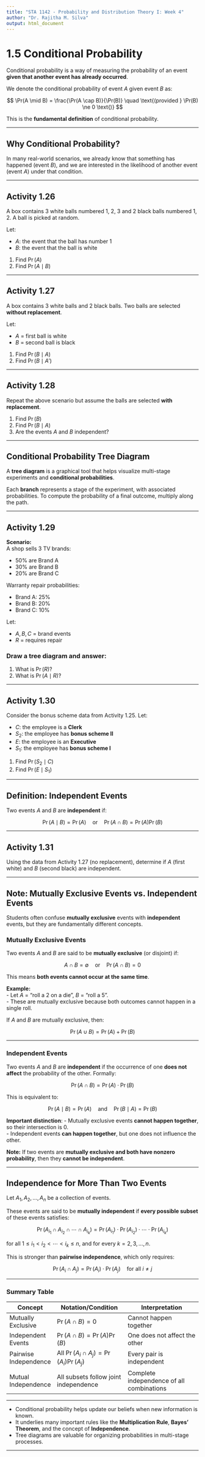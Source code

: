```yaml
---
title: "STA 1142 - Probability and Distribution Theory I: Week 4"
author: "Dr. Rajitha M. Silva"
output: html_document
---
```


# 1.5 Conditional Probability

Conditional probability is a way of measuring the probability of an event **given that another event has already occurred**.

We denote the conditional probability of event $A$ given event $B$ as:

$$
\Pr(A \mid B) = \frac{\Pr(A \cap B)}{\Pr(B)} \quad \text{(provided } \Pr(B) \ne 0 \text{)}
$$

This is the **fundamental definition** of conditional probability.

---

## Why Conditional Probability?

In many real-world scenarios, we already know that something has happened (event $B$), and we are interested in the likelihood of another event (event $A$) under that condition.

---

## Activity 1.26

A box contains 3 white balls numbered 1, 2, 3 and 2 black balls numbered 1, 2. A ball is picked at random.

Let:

- $A$: the event that the ball has number 1  
- $B$: the event that the ball is white

1. Find $\Pr(A)$  
2. Find $\Pr(A \mid B)$


---

## Activity 1.27

A box contains 3 white balls and 2 black balls. Two balls are selected **without replacement**.

Let:

- $A$ = first ball is white  
- $B$ = second ball is black

1. Find $\Pr(B \mid A)$  
2. Find $\Pr(B \mid A')$


  



---

## Activity 1.28

Repeat the above scenario but assume the balls are selected **with replacement**.

1. Find $\Pr(B)$  
2. Find $\Pr(B \mid A)$  
3. Are the events $A$ and $B$ independent?



---

## Conditional Probability Tree Diagram

A **tree diagram** is a graphical tool that helps visualize multi-stage experiments and **conditional probabilities**.

Each **branch** represents a stage of the experiment, with associated probabilities. To compute the probability of a final outcome, multiply along the path.

---

## Activity 1.29

**Scenario:**  
A shop sells 3 TV brands:

- 50% are Brand A  
- 30% are Brand B  
- 20% are Brand C  

Warranty repair probabilities:

- Brand A: 25%  
- Brand B: 20%  
- Brand C: 10%

Let:

- $A, B, C$ = brand events  
- $R$ = requires repair

### Draw a tree diagram and answer:

1. What is $\Pr(R)$?  
2. What is $\Pr(A \mid R)$?




---

## Activity 1.30

Consider the bonus scheme data from Activity 1.25. Let:

- $C$: the employee is a **Clerk**  
- $S_2$: the employee has **bonus scheme II**  
- $E$: the employee is an **Executive**  
- $S_1$: the employee has **bonus scheme I**

1. Find $\Pr(S_2 \mid C)$  
2. Find $\Pr(E \mid S_1)$

---

## Definition: Independent Events

Two events $A$ and $B$ are **independent** if:

$$
\Pr(A \mid B) = \Pr(A) \quad \text{or} \quad \Pr(A \cap B) = \Pr(A) \Pr(B)
$$

---

## Activity 1.31

Using the data from Activity 1.27 (no replacement), determine if $A$ (first white) and $B$ (second black) are independent.


---

## Note: Mutually Exclusive Events vs. Independent Events

Students often confuse **mutually exclusive** events with **independent** events, but they are fundamentally different concepts.

### Mutually Exclusive Events

Two events $A$ and $B$ are said to be **mutually exclusive** (or disjoint) if:

$$
A \cap B = \emptyset \quad \text{or} \quad \Pr(A \cap B) = 0
$$

This means **both events cannot occur at the same time**.

**Example:**  
- Let $A$ = "roll a 2 on a die", $B$ = "roll a 5".  
- These are mutually exclusive because both outcomes cannot happen in a single roll.

If $A$ and $B$ are mutually exclusive, then:

$$
\Pr(A \cup B) = \Pr(A) + \Pr(B)
$$

---

### Independent Events

Two events $A$ and $B$ are **independent** if the occurrence of one **does not affect** the probability of the other. Formally:

$$
\Pr(A \cap B) = \Pr(A) \cdot \Pr(B)
$$

This is equivalent to:

$$
\Pr(A \mid B) = \Pr(A) \quad \text{and} \quad \Pr(B \mid A) = \Pr(B)
$$

**Important distinction**:
- Mutually exclusive events **cannot happen together**, so their intersection is 0.  
- Independent events **can happen together**, but one does not influence the other.

**Note:** If two events are **mutually exclusive and both have nonzero probability**, then they **cannot be independent**.

---

## Independence for More Than Two Events

Let $A_1, A_2, \dots, A_n$ be a collection of events.

These events are said to be **mutually independent** if **every possible subset** of these events satisfies:

$$
\Pr(A_{i_1} \cap A_{i_2} \cap \cdots \cap A_{i_k}) = \Pr(A_{i_1}) \cdot \Pr(A_{i_2}) \cdot \cdots \cdot \Pr(A_{i_k})
$$

for all $1 \leq i_1 < i_2 < \cdots < i_k \leq n$, and for every $k = 2, 3, \dots, n$.

This is stronger than **pairwise independence**, which only requires:

$$
\Pr(A_i \cap A_j) = \Pr(A_i) \cdot \Pr(A_j) \quad \text{for all } i \ne j
$$

---

### Summary Table

<div style="text-align:center">

| Concept                | Notation/Condition                    | Interpretation                          |
|------------------------|----------------------------------------|------------------------------------------|
| Mutually Exclusive     | $\Pr(A \cap B) = 0$                    | Cannot happen together                   |
| Independent Events     | $\Pr(A \cap B) = \Pr(A)\Pr(B)$         | One does not affect the other            |
| Pairwise Independence  | All $\Pr(A_i \cap A_j) = \Pr(A_i)\Pr(A_j)$ | Every pair is independent                |
| Mutual Independence    | All subsets follow joint independence  | Complete independence of all combinations |

</div>

---


- Conditional probability helps update our beliefs when new information is known.
- It underlies many important rules like the **Multiplication Rule**, **Bayes' Theorem**, and the concept of **Independence**.
- Tree diagrams are valuable for organizing probabilities in multi-stage processes.

---
